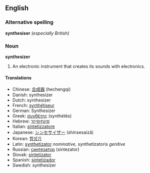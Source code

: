 {{Wikipedia}}
==English==

===Alternative spelling===
'''synthesiser''' ''(especially British)''

===Noun===
'''synthesizer'''
# An electronic instrument that creates its sounds with electronics.

====Translations====
*Chinese: [[合成器]] (hechengqi)
*Danish: synthesizer
*Dutch: synthesizer
*French: [[synthétiseur]]
*German: Synthesizer
*Greek: [[συνθέτης]] (synthét&#275;s)
*Hebrew: [[סינתיסייזר]]
*Italian: [[sintetizzatore]]
*Japanese: [[シンセサイザー]] (shinsesaiz&#257;)
*Korean: [[합성기]]
*Latin: [[synthetizator]] ''nominative'', synthetizatoris ''genitive''
*Russian: [[синтезатор]] (sintezator)
*Slovak: [[sintetizator]]
*Spanish: [[sintetizador]]
*Swedish: synthesizer